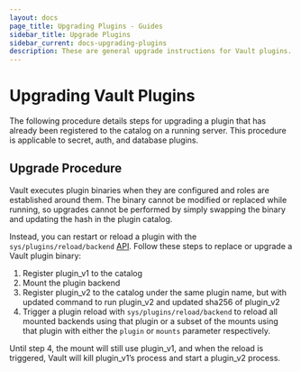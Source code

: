 ```yaml
---
layout: docs
page_title: Upgrading Plugins - Guides
sidebar_title: Upgrade Plugins
sidebar_current: docs-upgrading-plugins
description: These are general upgrade instructions for Vault plugins.
---
```


# Upgrading Vault Plugins

The following procedure details steps for upgrading a plugin that has already
been registered to the catalog on a running server. This procedure is applicable
to secret, auth, and database plugins.

## Upgrade Procedure

Vault executes plugin binaries when they are configured and roles are established
around them. The binary cannot be modified or replaced while running, so
upgrades cannot be performed by simply swapping the binary and updating the hash
in the plugin catalog.

Instead, you can restart or reload a plugin with the
`sys/plugins/reload/backend` [API][plugin_reload_api]. Follow these steps to
replace or upgrade a Vault plugin binary:

1. Register plugin_v1 to the catalog
2. Mount the plugin backend
3. Register plugin_v2 to the catalog under the same plugin name, but with
   updated command to run plugin_v2 and updated sha256 of plugin_v2
4. Trigger a plugin reload with `sys/plugins/reload/backend` to reload all
   mounted backends using that plugin or a subset of the mounts using that plugin
   with either the `plugin` or `mounts` parameter respectively.

Until step 4, the mount will still use plugin_v1, and when the reload is
triggered, Vault will kill plugin_v1’s process and start a plugin_v2 process.

[plugin_reload_api]: /api/system/plugins-reload-backend.html

